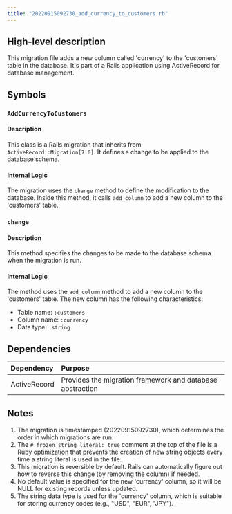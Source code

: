 ```yaml
---
title: "20220915092730_add_currency_to_customers.rb"
---
```


## High-level description
This migration file adds a new column called 'currency' to the 'customers' table in the database. It's part of a Rails application using ActiveRecord for database management.

## Symbols

### `AddCurrencyToCustomers`
#### Description
This class is a Rails migration that inherits from `ActiveRecord::Migration[7.0]`. It defines a change to be applied to the database schema.

#### Internal Logic
The migration uses the `change` method to define the modification to the database. Inside this method, it calls `add_column` to add a new column to the 'customers' table.

### `change`
#### Description
This method specifies the changes to be made to the database schema when the migration is run.

#### Internal Logic
The method uses the `add_column` method to add a new column to the 'customers' table. The new column has the following characteristics:
- Table name: `:customers`
- Column name: `:currency`
- Data type: `:string`

## Dependencies
| Dependency | Purpose |
|:-----------|:--------|
| ActiveRecord | Provides the migration framework and database abstraction |

## Notes
1. The migration is timestamped (20220915092730), which determines the order in which migrations are run.
2. The `# frozen_string_literal: true` comment at the top of the file is a Ruby optimization that prevents the creation of new string objects every time a string literal is used in the file.
3. This migration is reversible by default. Rails can automatically figure out how to reverse this change (by removing the column) if needed.
4. No default value is specified for the new 'currency' column, so it will be NULL for existing records unless updated.
5. The string data type is used for the 'currency' column, which is suitable for storing currency codes (e.g., "USD", "EUR", "JPY").